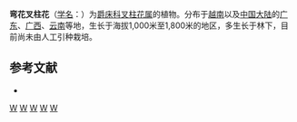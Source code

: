 {{Speciesbox
| genus = Staurogyne
| species = chapaensis
| authority = R. Ben.
}}

'''弯花叉柱花'''（[[学名|学名]]：{{lang|la|''Staurogyne chapaensis''}}）为[[爵床科|爵床科]][[叉柱花属|叉柱花属]]的植物。分布于[[越南|越南]]以及[[中国大陆|中国大陆]]的[[广东|广东]]、[[广西|广西]]、[[云南|云南]]等地，生长于海拔1,000米至1,800米的地区，多生长于林下，目前尚未由人工引种栽培。

== 参考文献 ==
<div class="references-small">
* {{cite web| url =http://www.bioinfo.cn/db05/KmzwSpecies.php?action=view&id=269| title =弯花叉柱花| work =《中国高等植物数据库全库》| publisher =中国科学院微生物研究所| author =昆明植物研究所| accessdate =2009-02-21| deadurl =yes| archiveurl =https://web.archive.org/web/20160305021950/http://www.bioinfo.cn/db05/KmzwSpecies.php?action=view&id=269| archivedate =2016-03-05}}
</div>
{{Taxonbar|from=Q11067954}}

[[Category:叉柱花属|W]]
[[Category:越南植物|W]]
[[Category:广东植物|W]]
[[Category:广西植物|W]]
[[Category:云南植物|W]]